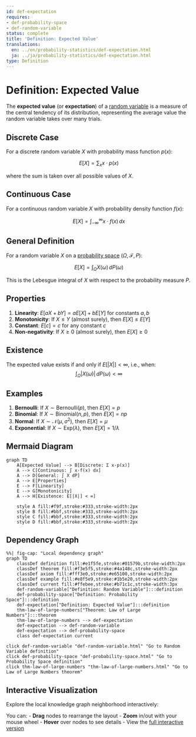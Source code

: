 ```yaml
---
id: def-expectation
requires:
- def-probability-space
- def-random-variable
status: complete
title: 'Definition: Expected Value'
translations:
  en: ../en/probability-statistics/def-expectation.html
  ja: ../ja/probability-statistics/def-expectation.html
type: Definition
---
```


# Definition: Expected Value {#def-expectation}

The **expected value** (or **expectation**) of a [random variable](def-random-variable.qmd) is a measure of the central tendency of its distribution, representing the average value the random variable takes over many trials.

## Discrete Case

For a discrete random variable $X$ with probability mass function $p(x)$:

$$E[X] = \sum_{x} x \cdot p(x)$$

where the sum is taken over all possible values of $X$.

## Continuous Case

For a continuous random variable $X$ with probability density function $f(x)$:

$$E[X] = \int_{-\infty}^{\infty} x \cdot f(x) \, dx$$

## General Definition

For a random variable $X$ on a [probability space](def-probability-space.qmd) $(\Omega, \mathcal{F}, P)$:

$$E[X] = \int_{\Omega} X(\omega) \, dP(\omega)$$

This is the Lebesgue integral of $X$ with respect to the probability measure $P$.

## Properties

1. **Linearity**: $E[aX + bY] = aE[X] + bE[Y]$ for constants $a, b$
2. **Monotonicity**: If $X \leq Y$ (almost surely), then $E[X] \leq E[Y]$
3. **Constant**: $E[c] = c$ for any constant $c$
4. **Non-negativity**: If $X \geq 0$ (almost surely), then $E[X] \geq 0$

## Existence

The expected value exists if and only if $E[|X|] < \infty$, i.e., when:
$$\int_{\Omega} |X(\omega)| \, dP(\omega) < \infty$$

## Examples

1. **Bernoulli**: If $X \sim \text{Bernoulli}(p)$, then $E[X] = p$
2. **Binomial**: If $X \sim \text{Binomial}(n, p)$, then $E[X] = np$
3. **Normal**: If $X \sim \mathcal{N}(\mu, \sigma^2)$, then $E[X] = \mu$
4. **Exponential**: If $X \sim \text{Exp}(\lambda)$, then $E[X] = 1/\lambda$

## Mermaid Diagram

```mermaid
graph TD
    A[Expected Value] --> B[Discrete: Σ x·p(x)]
    A --> C[Continuous: ∫ x·f(x) dx]
    A --> D[General: ∫ X dP]
    A --> E[Properties]
    E --> F[Linearity]
    E --> G[Monotonicity]
    A --> H[Existence: E[|X|] < ∞]

    style A fill:#f9f,stroke:#333,stroke-width:2px
    style B fill:#bbf,stroke:#333,stroke-width:2px
    style C fill:#bbf,stroke:#333,stroke-width:2px
    style D fill:#bbf,stroke:#333,stroke-width:2px
```

## Dependency Graph

```mermaid
%%| fig-cap: "Local dependency graph"
graph TD
    classDef definition fill:#e1f5fe,stroke:#01579b,stroke-width:2px
    classDef theorem fill:#f3e5f5,stroke:#4a148c,stroke-width:2px
    classDef axiom fill:#fff3e0,stroke:#e65100,stroke-width:2px
    classDef example fill:#e8f5e9,stroke:#1b5e20,stroke-width:2px
    classDef current fill:#ffebee,stroke:#b71c1c,stroke-width:3px
    def-random-variable["Definition: Random Variable"]:::definition
    def-probability-space["Definition: Probability Space"]:::definition
    def-expectation["Definition: Expected Value"]:::definition
    thm-law-of-large-numbers["Theorem: Law of Large Numbers"]:::theorem
    thm-law-of-large-numbers --> def-expectation
    def-expectation --> def-random-variable
    def-expectation --> def-probability-space
    class def-expectation current
```
    click def-random-variable "def-random-variable.html" "Go to Random Variable definition"
    click def-probability-space "def-probability-space.html" "Go to Probability Space definition"
    click thm-law-of-large-numbers "thm-law-of-large-numbers.html" "Go to Law of Large Numbers theorem"

## Interactive Visualization

Explore the local knowledge graph neighborhood interactively:

::: {.graph-viz data-id="def-expectation" data-width="700" data-height="500"}
:::

You can:
- **Drag** nodes to rearrange the layout
- **Zoom** in/out with your mouse wheel
- **Hover** over nodes to see details
- View the [full interactive version](../../output/interactive/def-expectation.html){target="_blank"}

